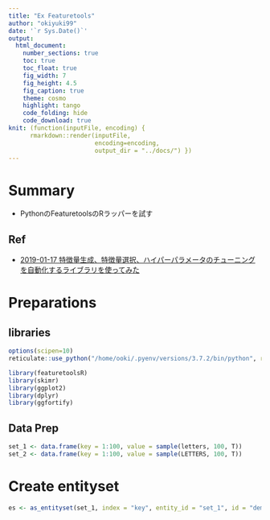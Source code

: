 ```yaml
---
title: "Ex Featuretools"
author: "okiyuki99"
date: '`r Sys.Date()`'
output:
  html_document:
    number_sections: true
    toc: true
    toc_float: true
    fig_width: 7
    fig_height: 4.5
    fig_caption: true
    theme: cosmo
    highlight: tango
    code_folding: hide
    code_download: true
knit: (function(inputFile, encoding) { 
      rmarkdown::render(inputFile,
                        encoding=encoding, 
                        output_dir = "../docs/") })
---
```


# Summary 

* PythonのFeaturetoolsのRラッパーを試す

## Ref
* [2019-01-17 特徴量生成、特徴量選択、ハイパーパラメータのチューニングを自動化するライブラリを使ってみた](https://dev.classmethod.jp/machine-learning/yoshim-featuretools-boruta-optuna/)

# Preparations {.tabset .tabset-fade .tabset-pills}

## libraries

```r
options(scipen=10)
reticulate::use_python("/home/ooki/.pyenv/versions/3.7.2/bin/python", required = T)

library(featuretoolsR)
library(skimr)
library(ggplot2)
library(dplyr)
library(ggfortify)
```

## Data Prep

```r
set_1 <- data.frame(key = 1:100, value = sample(letters, 100, T))
set_2 <- data.frame(key = 1:100, value = sample(LETTERS, 100, T))
```

# Create entityset

```r
es <- as_entityset(set_1, index = "key", entity_id = "set_1", id = "demo")
```



